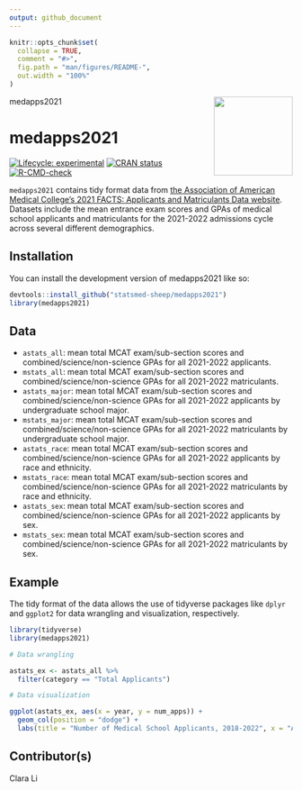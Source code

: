 ```yaml
---
output: github_document
---
```


<!-- README.md is generated from README.Rmd. Please edit that file -->

```r
knitr::opts_chunk$set(
  collapse = TRUE,
  comment = "#>",
  fig.path = "man/figures/README-",
  out.width = "100%"
)
```

medapps2021 <img src = "data-raw/Sticker/hex_medapps2021.png" align = "right" height = 140/>

# medapps2021

<!-- badges: start -->
[![Lifecycle: experimental](https://img.shields.io/badge/lifecycle-experimental-orange.svg)](https://lifecycle.r-lib.org/articles/stages.html#experimental)
[![CRAN status](https://www.r-pkg.org/badges/version/medapps2021)](https://CRAN.R-project.org/package=medapps2021)
[![R-CMD-check](https://github.com/statsmed-sheep/medapps2021/workflows/R-CMD-check/badge.svg)](https://github.com/statsmed-sheep/medapps2021/actions)
<!-- badges: end -->

`medapps2021` contains tidy format data from [the Association of American Medical College's 2021 FACTS: Applicants and Matriculants Data website](https://www.aamc.org/data-reports/students-residents/interactive-data/2021-facts-applicants-and-matriculants-data). Datasets include the mean entrance exam scores and GPAs of medical school applicants and matriculants for the 2021-2022 admissions cycle across several different demographics.

## Installation

You can install the development version of medapps2021 like so:

``` r
devtools::install_github("statsmed-sheep/medapps2021")
library(medapps2021)
```

## Data

* `astats_all`: mean total MCAT exam/sub-section scores and combined/science/non-science GPAs for all 2021-2022 applicants.
* `mstats_all`: mean total MCAT exam/sub-section scores and combined/science/non-science GPAs for all 2021-2022 matriculants.
* `astats_major`: mean total MCAT exam/sub-section scores and combined/science/non-science GPAs for all 2021-2022 applicants by undergraduate school major.
* `mstats_major`: mean total MCAT exam/sub-section scores and combined/science/non-science GPAs for all 2021-2022 matriculants by undergraduate school major.
* `astats_race`: mean total MCAT exam/sub-section scores and combined/science/non-science GPAs for all 2021-2022 applicants by race and ethnicity.
* `mstats_race`: mean total MCAT exam/sub-section scores and combined/science/non-science GPAs for all 2021-2022 matriculants by race and ethnicity.
* `astats_sex`: mean total MCAT exam/sub-section scores and combined/science/non-science GPAs for all 2021-2022 applicants by sex.
* `mstats_sex`: mean total MCAT exam/sub-section scores and combined/science/non-science GPAs for all 2021-2022 matriculants by sex.

## Example

The tidy format of the data allows the use of tidyverse packages like `dplyr` and `ggplot2` for data wrangling and visualization, respectively.

```r
library(tidyverse)
library(medapps2021)

# Data wrangling

astats_ex <- astats_all %>% 
  filter(category == "Total Applicants")

# Data visualization

ggplot(astats_ex, aes(x = year, y = num_apps)) + 
  geom_col(position = "dodge") +
  labs(title = "Number of Medical School Applicants, 2018-2022", x = "Admissions Cycle Year", y = "Number of Applicants")
```

## Contributor(s)

Clara Li

